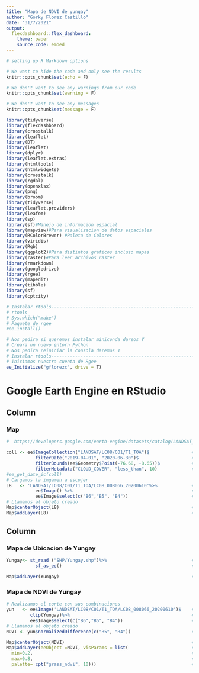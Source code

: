 ---
title: "Mapa de NDVI de yungay"
author: "Gorky Florez Castillo"
date: "31/7/2021"
output:  
  flexdashboard::flex_dashboard:
    theme: paper
    source_code: embed
---
```{r setup, include=FALSE}
# setting up R Markdown options

# We want to hide the code and only see the results
knitr::opts_chunk$set(echo = F)

# We don't want to see any warnings from our code
knitr::opts_chunk$set(warning = F)

# We don't want to see any messages
knitr::opts_chunk$set(message = F)

```

```{r install_packages}
library(tidyverse)
library(flexdashboard)
library(crosstalk)  
library(leaflet)   
library(DT)
library(leaflet)
library(dplyr)
library(leaflet.extras)
library(htmltools)
library(htmlwidgets)
library(crosstalk)
library(rgdal)
library(openxlsx)
library(png)  
library(broom)
library(tidyverse)
library(leaflet.providers)
library(leafem)
library(sp)
library(sf)#Manejo de informacion espacial
library(mapview)#Para visualizacion de datos espaciales
library(RColorBrewer) #Paleta de Colores
library(viridis)
library(Rgb)
library(ggplot2)#Para distintos graficos incluso mapas
library(raster)#Para leer archivos raster
library(rmarkdown)
library(googledrive)
library(rgee)
library(mapedit)
library(tibble)
library(sf)
library(cptcity)
```

```{r cargar_limpiar_datos}
# Instalar rtools---------------------------------------------------------
# rtools
# Sys.which("make")
# Paquete de rgee
#ee_install()

# Nos pedira si queremos instalar miniconda dareos Y
# Creara un nuevo entorn Python
# Nos pedira reiniciar la consola daremos 1
# Instalar rtools---------------------------------------------------------
# Iniciamos nuestra cuenta de Rgee
ee_Initialize("gflorezc", drive = T)
```


Google Earth Engine en RStudio
===================================== 

Column {data-width=550}
-----------------------------------------------------------------------

### Map

```{r map}
#  https://developers.google.com/earth-engine/datasets/catalog/LANDSAT_LT05_C01_T1_SR

coll <- ee$ImageCollection("LANDSAT/LC08/C01/T1_TOA")$                # Seleccionamos el satelite
           filterDate("2019-04-01", "2020-06-30")$                    # Filtramos por fecha
           filterBounds(ee$Geometry$Point(-76.68, -8.65))$            # Filtramos mediante puntos
           filterMetadata("CLOUD_COVER", "less_than", 10)             # Filtramos por nueves
#ee_get_date_ic(coll)                                                  # Leemos las imagenes disponibles
# Cargamos la imgamen a escojer 
L8   <- 'LANDSAT/LC08/C01/T1_TOA/LC08_008066_20200610'%>%             # Cargamos la imagen a descargar 
           ee$Image() %>%                                             # La naturaleza
           ee$Image$select(c("B6","B5", "B4"))                        # Realizamos una conbinacion de bandas
# Llamamos al objeto creado
Map$centerObject(L8)                                                  # Centramos el mapa para vizualizacion
Map$addLayer(L8)                                                      # Llamamos el objeto 

```

Column {data-width=450}
-----------------------------------------------------------------------

### Mapa de Ubicacion de Yungay

```{r map1}
Yungay<- st_read ("SHP/Yungay.shp")%>%                                # Subimos de nuestro repositorio al shp de yungay
           sf_as_ee()                                                 # Lo convertimos en Sf pero de ee

Map$addLayer(Yungay)                                                  # Vizualizamos yungay
```

### Mapa de NDVI de Yungay

```{r fig.width=8, fig.height=6}
# Realizamos el corte con sus combinaciones 
yun   <- ee$Image('LANDSAT/LC08/C01/T1_TOA/LC08_008066_20200610')$    # Cargamos la imagen a descargar 
         clip(Yungay)%>%                                              # Cortamos la imagen con el sho de yungay
         ee$Image$select(c("B6","B5", "B4"))                          # Realizamos la combinacion de bandas 
# Llamamos al objeto creado
NDVI <- yun$normalizedDifference(c("B5", "B4"))                       # Realizamos el indice de NDVI para yungay

Map$centerObject(NDVI)                                                # Centramos el mapa para vizualizacion
Map$addLayer(eeObject =NDVI, visParams = list(                        # LLamamos a NDVI y ponemos un parametro de colores
  min=0.2,                                                            # Realizamos valores minimos de 0.2
  max=0.8,                                                            # Realizamos valores maximos de 0.8
  palette= cpt("grass_ndvi", 10)))                                    # utilizamos la paleta de colores de grass

```











